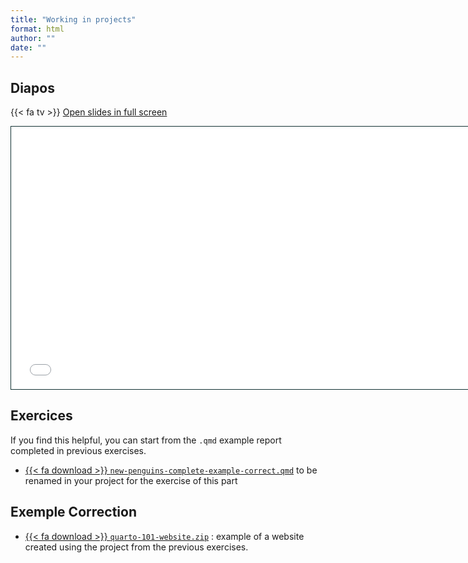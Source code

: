 ```yaml
---
title: "Working in projects"
format: html
author: ""
date: ""
---
```


## Diapos

{{< fa tv >}} [Open slides in full screen](3-projects.html)

```{=html}
<iframe class="slide-deck" src="3-projects.html" height="420" width="747" style="border: 1px solid #123233;"></iframe>
```

## Exercices

If you find this helpful, you can start from the `.qmd` example report completed in previous exercises.

-   <a href="https://raw.githubusercontent.com/cderv/tuto-quarto-user-2024/main/exemples-correction/new-penguins-complete-example-correct.qmd">{{< fa download >}} `new-penguins-complete-example-correct.qmd`</i></a> to be renamed in your project for the exercise of this part

## Exemple Correction 

-   <a href="https://raw.githubusercontent.com/cderv/tuto-quarto-user-2024/main/exemples-correction/quarto-101-website.zip">{{< fa download >}} `quarto-101-website.zip`</i></a> : example of a website created using the project from the previous exercises.